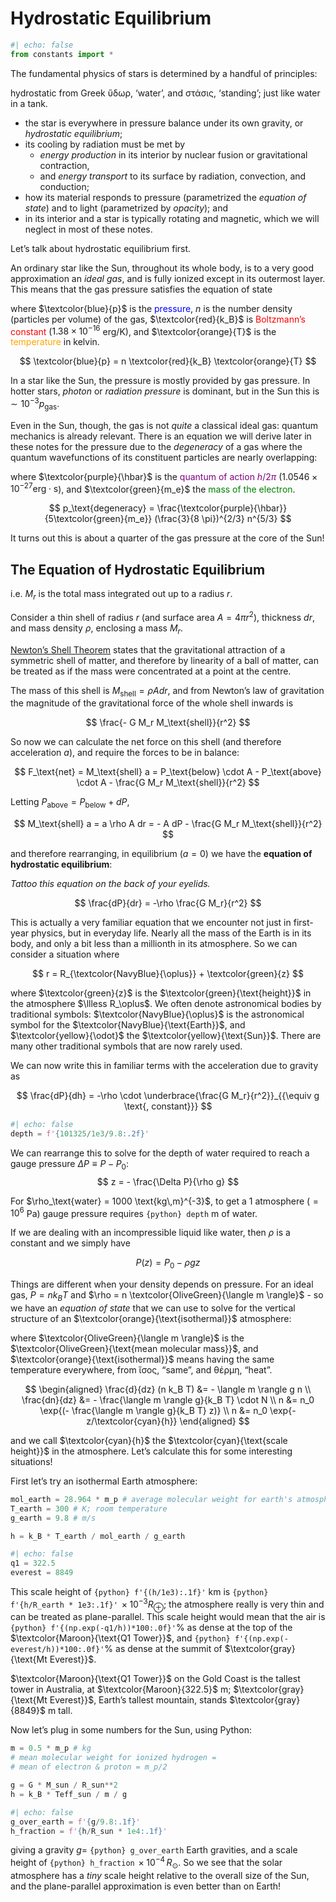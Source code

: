 # Hydrostatic Equilibrium
```python
#| echo: false
from constants import *
```

<!-- Tufte format from https://quarto-dev.github.io/quarto-gallery/page-layout/tufte.html  -->
The fundamental physics of stars is determined by a handful of principles: 

::: column-margin
hydrostatic from Greek ὕδωρ, 'water', and στάσις, 'standing'; just like water in a tank.
:::
- the star is everywhere in pressure balance under its own gravity, or *hydrostatic equilibrium*; 
- its cooling by radiation must be met by 
    - *energy production* in its interior by nuclear fusion or gravitational contraction, 
    - and *energy transport* to its surface by radiation, convection, and conduction; 
- how its material responds to pressure (parametrized the *equation of state*) and to light (parametrized by *opacity*); and
- in its interior and a star is typically rotating and magnetic, which we will neglect in most of these notes.

Let's talk about hydrostatic equilibrium first.

An ordinary star like the Sun, throughout its whole body, is to a very good approximation an *ideal gas*, and is fully ionized except in its outermost layer. This means that the gas pressure satisfies the equation of state

::: column-margin
where $\textcolor{blue}{p}$ is the <font color='blue'>pressure</font>, $n$ is the number density (particles per volume) of the gas, $\textcolor{red}{k_B}$ is <font color='red'>Boltzmann's constant</font> ($1.38\times10^{-16}$ erg/K), and $\textcolor{orange}{T}$ is the <font color='orange'>temperature</font> in kelvin.
:::
$$
\textcolor{blue}{p} = n \textcolor{red}{k_B} \textcolor{orange}{T}
$$


In a star like the Sun, the pressure is mostly provided by gas pressure. In hotter stars, *photon* or *radiation pressure* is dominant, but in the Sun this is $\sim 10^{-3} p_\text{gas}$. 

Even in the Sun, though, the gas is not *quite* a classical ideal gas: quantum mechanics is already relevant. There is an equation we will derive later in these notes for the pressure due to the *degeneracy* of a gas where the quantum wavefunctions of its constituent particles are nearly overlapping: 

::: column-margin
where $\textcolor{purple}{\hbar}$ is the <font color='purple'>quantum of action $h/2\pi$</font> ($1.0546 \times 10^{-27} \text{erg}\cdot\text{s}$), and $\textcolor{green}{m_e}$ the <font color='green'>mass of the electron</font>.
:::
$$
p_\text{degeneracy} = \frac{\textcolor{purple}{\hbar}}{5\textcolor{green}{m_e}} (\frac{3}{8 \pi})^{2/3} n^{5/3}
$$

It turns out this is about a quarter of the gas pressure at the core of the Sun! 

## The Equation of Hydrostatic Equilibrium

::: column-margin
i.e. $M_r$ is the total mass integrated out up to a radius $r$.
:::
Consider a thin shell of radius $r$ (and surface area $A = 4\pi r^2$), thickness $dr$, and mass density $\rho$, enclosing a mass $M_r$. 

::: column-margin
[Newton's Shell Theorem](https://en.wikipedia.org/wiki/Shell_theorem) states that the gravitational attraction of a symmetric shell of matter, and therefore by linearity of a ball of matter, can be treated as if the mass were concentrated at a point at the centre. 
:::
The mass of this shell is $M_\text{shell} = \rho A dr$, and from Newton's law of gravitation the magnitude of the gravitational force of the whole shell inwards is 

$$ 
\frac{- G M_r M_\text{shell}}{r^2}
$$

So now we can calculate the net force on this shell (and therefore acceleration $a$), and require the forces to be in balance:

$$
F_\text{net} = M_\text{shell} a = P_\text{below} \cdot A - P_\text{above} \cdot A - \frac{G M_r M_\text{shell}}{r^2}
$$

Letting $P_\text{above} = P_\text{below} + dP$, 

$$
M_\text{shell} a = a \rho A dr = - A dP  - \frac{G M_r M_\text{shell}}{r^2}
$$

and therefore rearranging, in equilibrium ($a = 0$) we have the __equation of hydrostatic equilibrium__:

::: column-margin
*Tattoo this equation on the back of your eyelids.*
:::
$$ 
\frac{dP}{dr} = -\rho \frac{G M_r}{r^2}
$$

<!-- Now we explain in relation to the Earth: 

- pressure under the sea
    - calculate 10m in the (incompressible) water = 1 atmosphere
- atmospheric lapse rate
    - illustrate with figure showing 322.5m Q1 tower, Everest, Kármán line
- plane-parallel solar atmospheric scale height 
-->

This is actually a very familiar equation that we encounter not just in first-year physics, but in everyday life. Nearly all the mass of the Earth is in its body, and only a bit less than a millionth in its atmosphere. So we can consider a situation where 

$$
r = R_{\textcolor{NavyBlue}{\oplus}} + \textcolor{green}{z}
$$

::: column-margin
where $\textcolor{green}{z}$ is the $\textcolor{green}{\text{height}}$ in the atmosphere $\llless R_\oplus$. We often denote astronomical bodies by traditional symbols: $\textcolor{NavyBlue}{\oplus}$ is the astronomical symbol for the $\textcolor{NavyBlue}{\text{Earth}}$, and $\textcolor{yellow}{\odot}$ the $\textcolor{yellow}{\text{Sun}}$. There are many other traditional symbols that are now rarely used.
:::

We can now write this in familiar terms with the acceleration due to gravity as

$$ 
\frac{dP}{dh} = -\rho \cdot \underbrace{\frac{G M_r}{r^2}}_{{\equiv g \text{, constant}}}
$$

<!-- water -->


```python
#| echo: false
depth = f'{101325/1e3/9.8:.2f}'
```

::: column-margin
We can rearrange this to solve for the depth of water required to reach a gauge pressure $\Delta P \equiv P-P_0$: 
$$
z = - \frac{\Delta P}{\rho g}
$$

For $\rho_\text{water} = 1000 \text{kg\,m}^{-3}$, to get a 1 atmosphere ($=10^6$ Pa) gauge pressure requires `{python} depth` m of water.
:::
If we are dealing with an incompressible liquid like water, then $\rho$ is a constant and we simply have 

$$ 
P(z) = P_0 - \rho g z
$$


Things are different when your density depends on pressure. For an ideal gas, $P = n k_B T$ and $\rho = n \textcolor{OliveGreen}{\langle m \rangle}$ - so we have an *equation of state* that we can use to solve for the vertical structure of an $\textcolor{orange}{\text{isothermal}}$ atmosphere:

::: column-margin
where $\textcolor{OliveGreen}{\langle m \rangle}$ is the $\textcolor{OliveGreen}{\text{mean molecular mass}}$, and $\textcolor{orange}{\text{isothermal}}$ means having the same temperature everywhere, from ἴσος, "same", and θέρμη, "heat".
:::

$$ 
\begin{aligned}
\frac{d}{dz} (n k_B T) &= - \langle m \rangle g n \\
\frac{dn}{dz} &= - \frac{\langle m \rangle g}{k_B T} \cdot N \\ 
n &= n_0 \exp{(- \frac{\langle m \rangle g}{k_B T} z)} \\
n &= n_0 \exp{- z/\textcolor{cyan}{h}}
\end{aligned}
$$ 

and we call 
$\textcolor{cyan}{h}$ the $\textcolor{cyan}{\text{scale height}}$ in the atmosphere. Let's calculate this for some interesting situations!

First let's try an isothermal Earth atmosphere:

```python
mol_earth = 28.964 * m_p # average molecular weight for earth's atmosphere
T_earth = 300 # K; room temperature
g_earth = 9.8 # m/s

h = k_B * T_earth / mol_earth / g_earth
```

```python
#| echo: false
q1 = 322.5
everest = 8849
```



This scale height of `{python} f'{(h/1e3):.1f}'` km is `{python} f'{h/R_earth * 1e3:.1f}'`$\,\times 10^{-3} R_\oplus$; the atmosphere really is very thin and can be treated as plane-parallel. This scale height would mean that the air is `{python} f'{(np.exp(-q1/h))*100:.0f}'`% as dense at the top of the $\textcolor{Maroon}{\text{Q1 Tower}}$, and `{python} f'{(np.exp(-everest/h))*100:.0f}'`% as dense at the summit of $\textcolor{gray}{\text{Mt Everest}}$. 

::: column-margin
$\textcolor{Maroon}{\text{Q1 Tower}}$ on the Gold Coast is the tallest tower in Australia, at $\textcolor{Maroon}{322.5}$ m; $\textcolor{gray}{\text{Mt Everest}}$, Earth's tallest mountain, stands $\textcolor{gray}{8849}$ m tall.
:::


Now let's plug in some numbers for the Sun, using Python:

```python
m = 0.5 * m_p # kg
# mean molecular weight for ionized hydrogen = 
# mean of electron & proton = m_p/2

g = G * M_sun / R_sun**2
h = k_B * Teff_sun / m / g
```

```python
#| echo: false
g_over_earth = f'{g/9.8:.1f}'
h_fraction = f'{h/R_sun * 1e4:.1f}'
```

giving a gravity $g =$ `{python} g_over_earth` Earth gravities, and a scale height of `{python} h_fraction`$\,\times 10^{-4}\,R_\odot$. So we see that the solar atmosphere has a _tiny_ scale height relative to the overall size of the Sun, and the plane-parallel approximation is even better than on Earth!

<!-- Then we explain the idea of scaling relations: how do we estimate the central pressure?

- derive idea that Pc / R = rho GM / R^2 
- estimate central mass of the Sun 
- discuss the general idea of scaling relations in this course: 
    - we are going to find relations for R, L, etc
 -->